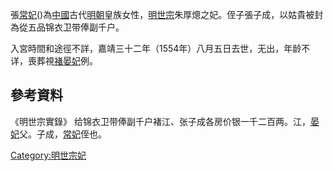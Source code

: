 {{東亞女性歷史人物
|名稱 =常妃張氏
|身份 =明朝妃嬪
|位號=妃
|逝世年=1554年
|逝世地=
|徽號=常
|墳墓=北京金山
|其他親屬=侄：張子成
|夫=嘉靖帝
}}

張[[常妃|常妃]]({{bd|16世纪|?|1554年}})為[[中國|中國]]古代[[明朝|明朝]]皇族女性，[[明世宗|明世宗]]朱厚熜之妃。侄子張子成，以姑貴被封為從五品锦衣卫带俸副千户。

入宮時間和途徑不詳，嘉靖三十二年（1554年）八月五日去世，无出，年龄不详，喪葬視[[褚晏妃|褚晏妃]]例。

== 參考資料 ==
<references />
《明世宗實錄》
给锦衣卫带俸副千户褚江、张子成各房价银一千二百两。江，[[晏妃|晏妃]]父。子成，[[常妃|常妃]]侄也。

[[Category:明世宗妃|Category:明世宗妃]]
{{明世宗皇室}}